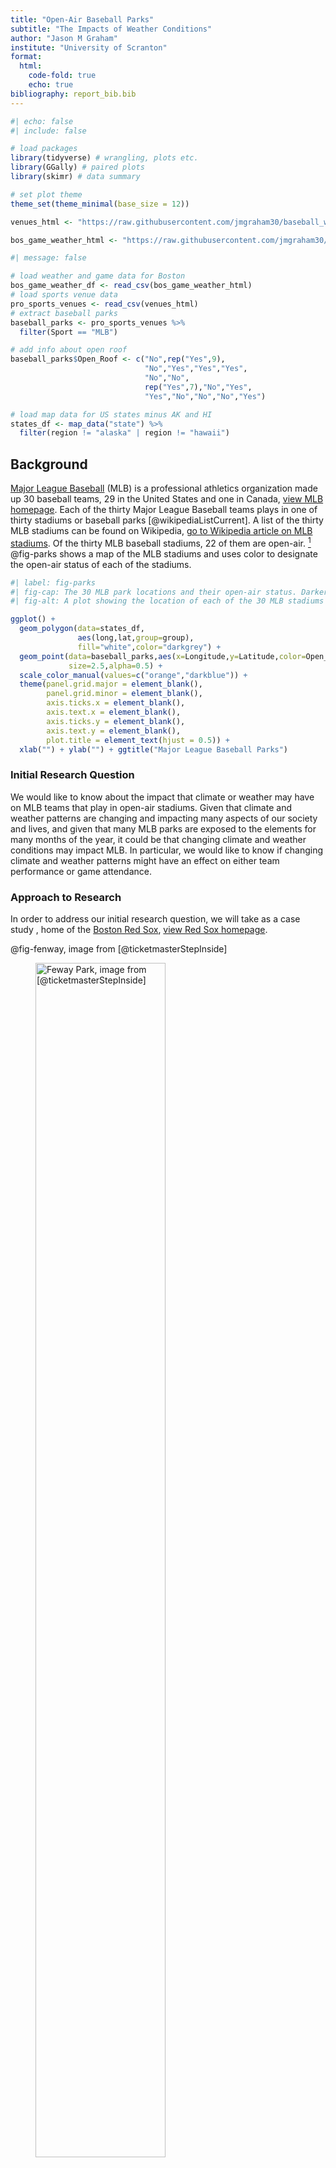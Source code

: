 ```yaml
---
title: "Open-Air Baseball Parks"
subtitle: "The Impacts of Weather Conditions"
author: "Jason M Graham"
institute: "University of Scranton"
format: 
  html:
    code-fold: true
    echo: true
bibliography: report_bib.bib
---
```


```r
#| echo: false
#| include: false

# load packages
library(tidyverse) # wrangling, plots etc.
library(GGally) # paired plots
library(skimr) # data summary

# set plot theme
theme_set(theme_minimal(base_size = 12))

venues_html <- "https://raw.githubusercontent.com/jmgraham30/baseball_weather/main/data/USProSportsVenues.csv"

bos_game_weather_html <- "https://raw.githubusercontent.com/jmgraham30/baseball_weather/main/data/boston_game_weather.csv"

```


```r
#| message: false

# load weather and game data for Boston 
bos_game_weather_df <- read_csv(bos_game_weather_html)
# load sports venue data
pro_sports_venues <- read_csv(venues_html)
# extract baseball parks
baseball_parks <- pro_sports_venues %>%
  filter(Sport == "MLB")

# add info about open roof
baseball_parks$Open_Roof <- c("No",rep("Yes",9),
                              "No","Yes","Yes","Yes",
                              "No","No",
                              rep("Yes",7),"No","Yes",
                              "Yes","No","No","No","Yes")

# load map data for US states minus AK and HI
states_df <- map_data("state") %>%
  filter(region != "alaska" | region != "hawaii")
```

## Background

[Major League Baseball](https://en.wikipedia.org/wiki/Major_League_Baseball) (MLB) is a professional athletics organization made up 30 baseball teams, 29 in the United States and one in Canada, [view MLB homepage](https://www.mlb.com/). Each of the thirty Major League Baseball teams plays in one of thirty stadiums or baseball parks [@wikipediaListCurrent]. A list of the thirty MLB stadiums can be found on Wikipedia, [go to Wikipedia article on MLB stadiums](https://en.wikipedia.org/wiki/List_of_current_Major_League_Baseball_stadiums). Of the thirty MLB baseball stadiums, 22 of them are open-air. [^1] @fig-parks shows a map of the MLB stadiums and uses color to designate the open-air status of each of the stadiums. 

[^1]: By "open-air" we mean permanently open with no option for roof cover. Stadiums with either a fixed or retractable roof are not considered to be open-air for our purposes. 

```r
#| label: fig-parks
#| fig-cap: The 30 MLB park locations and their open-air status. Darker shading indicates overlap of nearby parks. 
#| fig-alt: A plot showing the location of each of the 30 MLB stadiums by its latitude and longitude overlayed on a map of the 48 continental United States. Colors are used to distinguish the open-air status of each of the stadiums, 22 of the 30 stadiums are designated as open-air.

ggplot() +
  geom_polygon(data=states_df,
               aes(long,lat,group=group),
               fill="white",color="darkgrey") + 
  geom_point(data=baseball_parks,aes(x=Longitude,y=Latitude,color=Open_Roof),
             size=2.5,alpha=0.5) +
  scale_color_manual(values=c("orange","darkblue")) + 
  theme(panel.grid.major = element_blank(), 
        panel.grid.minor = element_blank(),
        axis.ticks.x = element_blank(),
        axis.text.x = element_blank(),
        axis.ticks.y = element_blank(),
        axis.text.y = element_blank(),
        plot.title = element_text(hjust = 0.5)) + 
  xlab("") + ylab("") + ggtitle("Major League Baseball Parks")
```

### Initial Research Question

We would like to know about the impact that climate or weather may have on MLB teams that play in open-air stadiums. Given that climate and weather patterns are changing and impacting many aspects of our society and lives, and given that many MLB parks are exposed to the elements for many months of the year, it could be that changing climate and weather conditions may impact MLB. In particular, we would like to know if changing climate and weather patterns might have an effect on either team performance or game attendance. 

### Approach to Research

In order to address our initial research question, we will take as a case study , home of the [Boston Red Sox](https://en.wikipedia.org/wiki/Boston_Red_Sox), [view Red Sox homepage](https://www.mlb.com/redsox).


@fig-fenway, image from [@ticketmasterStepInside]

![Feway Park, image from [@ticketmasterStepInside]](https://blog.ticketmaster.com/wp-content/uploads/Fenway-Park-field.jpg){#fig-fenway width=70%}


@fig-parks-fenway

```r
#| label: fig-parks-fenway
#| fig-cap: MLB park locations and open-air status with Fenway Park in Boston, MA highlighted.

ggplot() +
  geom_polygon(data=states_df,
               aes(long,lat,group=group),
               fill="white",color="darkgrey") + 
  geom_point(data=baseball_parks,aes(x=Longitude,y=Latitude,color=Open_Roof),
             size=2.5,alpha=0.5) +
  geom_point(data=baseball_parks %>% filter(Abbreviation == "BOS"),
                                            aes(x=Longitude,y=Latitude),size=5,color="darkblue") + 
  geom_label( 
    data=baseball_parks %>% filter(Abbreviation == "BOS"), # Filter data first
    aes(label="Fenway",x=-71,y=43.6),color = "black",
    fill="red") + 
  scale_color_manual(values=c("orange","darkblue")) + 
  theme(panel.grid.major = element_blank(), 
        panel.grid.minor = element_blank(),
        axis.ticks.x = element_blank(),
        axis.text.x = element_blank(),
        axis.ticks.y = element_blank(),
        axis.text.y = element_blank(),
        plot.title = element_text(hjust = 0.5)) + 
  xlab("") + ylab("") + ggtitle("Major League Baseball Parks (Fenway Highlighted)")
```

## Data Collection and Documentation

### Team Data

### Weather Data


## Exploratory Results



## References

::: {#refs}
:::


:::{.callout-tip collapse="true"}
## Expand for Session Info
```r
#| echo: false


library(sessioninfo)
# save the session info as an object
pkg_sesh <- session_info(pkgs = "attached")

# get the quarto version
quarto_version <- system("quarto --version", intern = TRUE)

# inject the quarto info
pkg_sesh$platform$quarto <- paste(
  system("quarto --version", intern = TRUE), 
  "@", 
  quarto::quarto_path()
  )

# print it out
pkg_sesh
```

:::